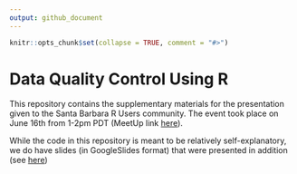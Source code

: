 ```yaml
---
output: github_document
---
```


<!-- README.md is generated from README.Rmd. Please edit that file -->

```r
knitr::opts_chunk$set(collapse = TRUE, comment = "#>")
```

# Data Quality Control Using R

This repository contains the supplementary materials for the presentation given to the Santa Barbara R Users community. The event took place on June 16th from 1-2pm PDT (MeetUp link [here](https://www.meetup.com/Santa-Barbara-R-Users-Group/events/286355404/?utm_medium=email&utm_source=braze_canvas&utm_campaign=mmrk_alleng_event_announcement_prod_v6_en&utm_term=promo&utm_content=lp_meetup)).

While the code in this repository is meant to be relatively self-explanatory, we do have slides (in GoogleSlides format) that were presented in addition (see [here](https://docs.google.com/presentation/d/1uYX45wOeZg5vfbjecR9-JWbthwxdEEbbLV3XVXztIF8/edit#slide=id.p))


